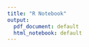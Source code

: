 ```yaml
---
title: "R Notebook"
output:
  pdf_document: default
  html_notebook: default
---
```


\documentclass{article}
\usepackage[utf8]{inputenc}

\title{Ecology}
\author{s1205984 }
\date{December 2020}

\begin{document}

\maketitle

\section{Introduction}

\end{document}
```r

```

